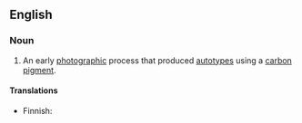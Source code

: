 ==English==

===Noun===
{{en-noun|-}}

# {{context|dated|photography}} An early [[photographic]] process that produced [[autotype]]s using a [[carbon]] [[pigment]].

====Translations====
{{trans-top|early photographic process}}
* Finnish: {{t-|fi|autotypia}}
{{trans-mid}}
{{trans-bottom}}